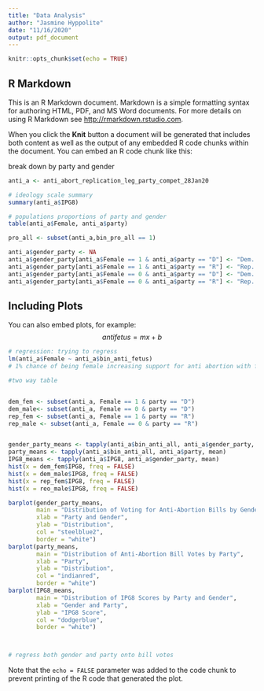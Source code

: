 ```yaml
---
title: "Data Analysis"
author: "Jasmine Hyppolite"
date: "11/16/2020"
output: pdf_document
---
```


```r
knitr::opts_chunk$set(echo = TRUE)
```

## R Markdown

This is an R Markdown document. Markdown is a simple formatting syntax for authoring HTML, PDF, and MS Word documents. For more details on using R Markdown see <http://rmarkdown.rstudio.com>.

When you click the **Knit** button a document will be generated that includes both content as well as the output of any embedded R code chunks within the document. You can embed an R code chunk like this:


break down by party and gender 
```r
anti_a <- anti_abort_replication_leg_party_compet_28Jan20

# ideology scale summary 
summary(anti_a$IPG8)

# populations proportions of party and gender
table(anti_a$Female, anti_a$party)

pro_all <- subset(anti_a,bin_pro_all == 1)

anti_a$gender_party <- NA
anti_a$gender_party[anti_a$Female == 1 & anti_a$party == "D"] <- "Dem. Woman"
anti_a$gender_party[anti_a$Female == 1 & anti_a$party == "R"] <- "Rep. Woman"
anti_a$gender_party[anti_a$Female == 0 & anti_a$party == "D"] <- "Dem. Man"
anti_a$gender_party[anti_a$Female == 0 & anti_a$party == "R"] <- "Rep. Man"

```

## Including Plots

You can also embed plots, for example:
$$ antifetus = mx + b$$


```r
# regression: trying to regress 
lm(anti_a$Female ~ anti_a$bin_anti_fetus)
# 1% chance of being female increasing support for anti abortion with fetus bill

#two way table


dem_fem <- subset(anti_a, Female == 1 & party == "D")
dem_male<- subset(anti_a, Female == 0 & party == "D")
rep_fem <- subset(anti_a, Female == 1 & party == "R")
rep_male <- subset(anti_a, Female == 0 & party == "R")


gender_party_means <- tapply(anti_a$bin_anti_all, anti_a$gender_party, mean)
party_means <- tapply(anti_a$bin_anti_all, anti_a$party, mean)
IPG8_means <- tapply(anti_a$IPG8, anti_a$gender_party, mean)
hist(x = dem_fem$IPG8, freq = FALSE)
hist(x = dem_male$IPG8, freq = FALSE)
hist(x = rep_fem$IPG8, freq = FALSE)
hist(x = reo_male$IPG8, freq = FALSE)

barplot(gender_party_means,
        main = "Distribution of Voting for Anti-Abortion Bills by Gender and Party",
        xlab = "Party and Gender",
        ylab = "Distribution",
        col = "steelblue2",
        border = "white")
barplot(party_means,
        main = "Distribution of Anti-Abortion Bill Votes by Party",
        xlab = "Party",
        ylab = "Distribution",
        col = "indianred",
        border = "white")
barplot(IPG8_means,
        main = "Distribution of IPG8 Scores by Party and Gender",
        xlab = "Gender and Party",
        ylab = "IPG8 Score",
        col = "dodgerblue",
        border = "white")



# regress both gender and party onto bill votes


```

Note that the `echo = FALSE` parameter was added to the code chunk to prevent printing of the R code that generated the plot.

